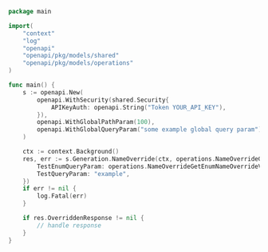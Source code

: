 ```go showLineNumbers copy filename="Name Override Get usage example"
package main

import(
	"context"
	"log"
	"openapi"
	"openapi/pkg/models/shared"
	"openapi/pkg/models/operations"
)

func main() {
    s := openapi.New(
        openapi.WithSecurity(shared.Security{
            APIKeyAuth: openapi.String("Token YOUR_API_KEY"),
        }),
        openapi.WithGlobalPathParam(100),
        openapi.WithGlobalQueryParam("some example global query param"),
    )

    ctx := context.Background()
    res, err := s.Generation.NameOverride(ctx, operations.NameOverrideGetRequest{
        TestEnumQueryParam: operations.NameOverrideGetEnumNameOverrideValue3,
        TestQueryParam: "example",
    })
    if err != nil {
        log.Fatal(err)
    }

    if res.OverriddenResponse != nil {
        // handle response
    }
}
```
